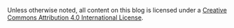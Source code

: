 Unless otherwise noted, all content on this blog is licensed under a
[Creative Commons Attribution 4.0 International License](https://creativecommons.org/licenses/by/4.0/).
